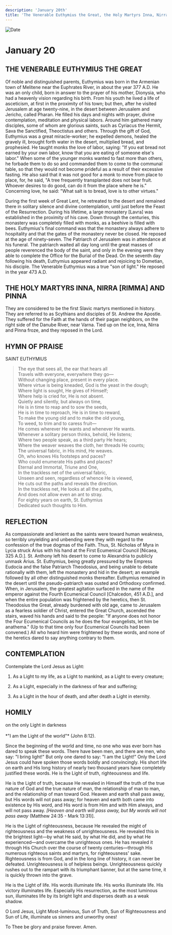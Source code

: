 ```yaml
---
description: 'January 20th'
title: 'The Venerable Euthymius the Great, the Holy Martyrs Inna, Nirra, and Pinna'
---
```


<CustomPaginator />
<RunningHead />

<Image src="/title-imprint.png" height={68} width={50} alt="Date" className="title-imprint"/>

# <div id="date">January <Image className="four-dot" src="/four-dot.png" height={15} width={15} alt="" />20</div>

## THE VENERABLE EUTHYMIUS THE GREAT

Of noble and distinguished parents, Euthymius was born in the Armenian town of Melitene near the Euphrates River, in about the year 377 A.D. He was an only child, born in answer to the prayer of his mother, Dionysia, who had a heavenly vision regarding his birth. From his youth he lived a life of asceticism, at first in the proximity of his town; but then, after he visited Jerusalem at age twenty-nine, in the desert between Jerusalem and Jericho, called Pharan. He filled his days and nights with prayer, divine contemplation, meditation and physical labors. Around him gathered many disciples, some of whom are glorious saints, such as Cyriacus the Hermit, Sava the Sanctified, Theoctistus and others. Through the gift of God, Euthymius was a great miracle-worker; he expelled demons, healed the gravely ill, brought forth water in the desert, multiplied bread, and prophesied. He taught monks the love of labor, saying: "If you eat bread not earned by your own labor, know that you are eating of someone else's labor." When some of the younger monks wanted to fast more than others, he forbade them to do so and commanded them to come to the communal table, so that they would not become prideful as a result of their excessive fasting. He also said that it was not good for a monk to move from place to place, for, he said, "A tree frequently transplanted does not bear fruit. Whoever desires to do good, can do it from the place where he is." Concerning love, he said: "What salt is to bread, love is to other virtues."

During the first week of Great Lent, he retreated to the desert and remained there in solitary silence and divine contemplation, until just before the Feast of the Resurrection. During his lifetime, a large monastery [Lavra] was established in the proximity of his cave. Down through the centuries, this monastery was completely filled with monks, as a beehive is filled with bees. Euthymius's final command was that the monastery always adhere to hospitality and that the gates of the monastery never be closed. He reposed at the age of ninety-seven. The Patriarch of Jerusalem was in attendance at his funeral. The patriarch waited all day long until the great masses of people reverenced the body of the saint, and only in the evening were they able to complete the Office for the Burial of the Dead. On the seventh day following his death, Euthymius appeared radiant and rejoicing to Dometian, his disciple. The Venerable Euthymius was a true "son of light." He reposed in the year 473 A.D.

## THE HOLY MARTYRS INNA, NIRRA [RIMMA] AND PINNA

They are considered to be the first Slavic martyrs mentioned in history. They are referred to as Scythians and disciples of St. Andrew the Apostle. They suffered for the Faith at the hands of their pagan neighbors, on the right side of the Danube River, near Varna. Tied up on the ice, Inna, Nirra and Pinna froze, and they reposed in the Lord.


## HYMN OF PRAISE
<div style={{textAlign:'center', color:'crimson', fontWeight:'bold'}}>
SAINT EUTHYMIUS
</div>

>The eye that sees all, the ear that hears all  
Travels with everyone, everywhere they go—  
Without changing place, present in every place.  
Where virtue is being kneaded, God is the yeast in the dough;  
Where light is sought, He gives of Himself;  
Where help is cried for, He is not absent.  
Quietly and silently, but always on time,  
He is in time to reap and to sow the seeds,  
He is in time to reproach, He is in time to reward,  
To make the young old and to make the old young,  
To weed, to trim and to caress fruit—  
He comes wherever He wants and whenever He wants.  
Whenever a solitary person thinks, behold, He listens;  
Where two people speak, as a third party He hears;  
Where the weaver weaves the cloth, her threads He counts;  
The universal fabric, in His mind, He weaves.  
Oh, who knows His footsteps and paces?  
Who could enumerate His paths and places?  
Eternal and Immortal, Triune and One,  
In the trackless net of the universal fabric,  
Unseen and seen, regardless of whence He is viewed,  
He cuts out the paths and reveals the direction.  
In the trackless net, He looks at all the paths,  
And does not allow even an ant to stray.  
For eighty years on earth, St. Euthymius  
Dedicated such thoughts to Him.  


## REFLECTION

As compassionate and lenient as the saints were toward human weakness, so terribly unyielding and unbending were they with regard to the confession of the true dogmas of the Faith. Thus, St. Nicholas of Myra in Lycia struck Arius with his hand at the First Ecumenical Council [Nicaea, 325 A.D.]. St. Anthony left his desert to come to Alexandria to publicly unmask Arius. St. Euthymius, being greatly pressured by the Empress Eudocia and the false Patriarch Theodosius, and being unable to debate rationally with them, left the monastery and hid in the desert; an example followed by all other distinguished monks thereafter. Euthymius remained in the desert until the pseudo-patriarch was ousted and Orthodoxy confirmed. When, in Jerusalem, the greatest agitation surfaced in the name of the emperor against the Fourth Ecumenical Council [Chalcedon, 451 A.D.], and when the entire population was frightened by the heretics, then St. Theodosius the Great, already burdened with old age, came to Jerusalem as a fearless soldier of Christ, entered the Great Church, ascended the stairs, waved his hands and said to the people: "If anyone does not honor the Four Ecumenical Councils as he does the four evangelists, let him be anathema." (Up to that time only four Ecumenical Councils had been convened.) All who heard him were frightened by these words, and none of the heretics dared to say anything contrary to them.

## CONTEMPLATION

Contemplate the Lord Jesus as Light:

1. As a Light to my life, as a Light to mankind, as a Light to every creature;

2. As a Light, especially in the darkness of fear and suffering;

3. As a Light in the hour of death, and after death a Light in eternity.


## HOMILY
<div style={{textAlign:'center', color:'crimson', fontWeight:'bold'}}>
on the only Light in darkness
</div><br /><div style={{textAlign:'right'}}>
*"I am the Light of the world"* (John 8:12).
</div>

Since the beginning of the world and time, no one who was ever born has dared to speak these words. There have been men, and there are men, who say: "I bring light!" But only one dared to say: "I am the Light!" Only the Lord Jesus could have spoken those words boldly and convincingly. His short life on earth and His long history of nearly two thousand years have completely justified these words. He is the Light of truth, righteousness and life.

He is the Light of truth, because He revealed in Himself the truth of the true nature of God and the true nature of man, the relationship of man to man, and the relationship of man toward God. Heaven and earth shall pass away, but His words will not pass away; for heaven and earth both came into existence by His word, and His word is from Him and with Him always, and will not pass away. *[Heaven and earth will pass away, but My words will not pass away* (Matthew 24:35 - Mark 13:31)].

He is the Light of righteousness, because He revealed the might of righteousness and the weakness of unrighteousness. He revealed this in the brightest light—by what He said, by what He did, and by what He experienced—and overcame the unrighteous ones. He has revealed it through His Church over the course of twenty centuries—through His numerous righteous saints and martyrs, for righteousness' sake. Righteousness is from God, and in the long line of history, it can never be defeated. Unrighteousness is of helpless beings. Unrighteousness quickly rushes out to the rampart with its triumphant banner, but at the same time, it is quickly thrown into the grave.

He is the Light of life. His words illuminate life. His works illuminate life. His victory illuminates life. Especially His resurrection, as the most luminous sun, illuminates life by its bright light and disperses death as a weak shadow.

O Lord Jesus, Light Most-luminous, Sun of Truth, Sun of Righteousness and Sun of Life, illuminate us sinners and unworthy ones!

To Thee be glory and praise forever. Amen.